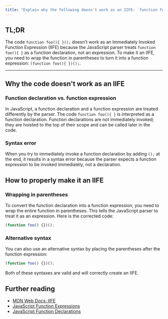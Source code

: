 ```yaml
---
title: "Explain why the following doesn't work as an IIFE: `function foo(){ }();`. What needs to be changed to properly make it an IIFE?"
---
```


## TL;DR

The code `function foo(){ }();` doesn't work as an Immediately Invoked Function Expression (IIFE) because the JavaScript parser treats `function foo(){ }` as a function declaration, not an expression. To make it an IIFE, you need to wrap the function in parentheses to turn it into a function expression: `(function foo(){ })();`.

---

## Why the code doesn't work as an IIFE

### Function declaration vs. function expression

In JavaScript, a function declaration and a function expression are treated differently by the parser. The code `function foo(){ }` is interpreted as a function declaration. Function declarations are not immediately invoked; they are hoisted to the top of their scope and can be called later in the code.

### Syntax error

When you try to immediately invoke a function declaration by adding `();` at the end, it results in a syntax error because the parser expects a function expression to be invoked immediately, not a declaration.

## How to properly make it an IIFE

### Wrapping in parentheses

To convert the function declaration into a function expression, you need to wrap the entire function in parentheses. This tells the JavaScript parser to treat it as an expression. Here is the corrected code:

```javascript
(function foo() {})();
```

### Alternative syntax

You can also use an alternative syntax by placing the parentheses after the function expression:

```javascript
(function foo() {})();
```

Both of these syntaxes are valid and will correctly create an IIFE.

## Further reading

- [MDN Web Docs: IIFE](https://developer.mozilla.org/en-US/docs/Glossary/IIFE)
- [JavaScript Function Expressions](https://developer.mozilla.org/en-US/docs/Web/JavaScript/Reference/Operators/function)
- [JavaScript Function Declarations](https://developer.mozilla.org/en-US/docs/Web/JavaScript/Reference/Statements/function)
